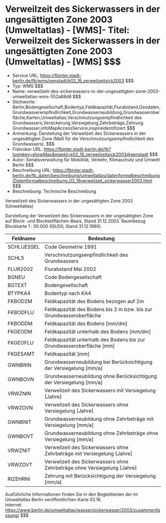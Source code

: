 # Verweilzeit des Sickerwassers in der ungesättigten Zone 2003 (Umweltatlas) - [WMS]- Titel: Verweilzeit des Sickerwassers in der ungesättigten Zone 2003 (Umweltatlas) - [WMS] $$$
- Service URL: https://fbinter.stadt-berlin.de/fb/wms/senstadt/k02_16_verweilzeitsick2003 $$$
- Typ: WMS $$$
- Name: verweilzeit-des-sickerwassers-in-der-ungesattigten-zone-2003-umweltatlas-wms-552a88d8 $$$
- Stichworte: Berlin,Bodengesellschaft,Bodentyp,Feldkapazität,Flurabstand,Geodaten,Grundwasserempfindlichkeit,Grundwasserneubildung,Grundwasseroberfläche,Karten,Umweltatlas,Verschmutzungsempfindlichkeit des Grundwassers,Versickerung,Versiegelung,Zehrbeträge,Zehrung Grundwasser,infoMapAccessService,inspireidentifiziert $$$
- Anmerkung: Darstellung der Verweilzeit des Sickerwassers in der ungesättigten Zone (Maß für die Verschmutzungsempfindlichkeit des Grundwassers). $$$
- Fisbroker URL: https://fbinter.stadt-berlin.de/fb?loginkey=showMap&mapId=k02_16_verweilzeitsick2003@senstadt $$$
- Autor: Senatsverwaltung für Mobilität, Verkehr, Klimaschutz und Umwelt Berlin $$$
- Beschreibung URL: https://fbinter.stadt-berlin.de/fb_daten/beschreibung/umweltatlas/datenformatbeschreibung/Datenformatbeschreibung_02_16verweilzeit_sickerwasser2003.html $$$
- Beschreibung: Technische Beschreibung 

Verweilzeit des Sickerwassers in der ungesättigten Zone 2003 (Umweltatlas)

Darstellung der Verweilzeit des Sickerwassers in der ungesättigten Zone auf Block- und Blockteilflächen-Basis, Stand 31.12.2003\. Raumbezug Blockkarte 1 : 50.000 (ISU50, Stand 31.12.1990). 

| **Feldname** | **Bedeutung**                                                              |
| ------------ | -------------------------------------------------------------------------- |
| SCHLUESSEL   | Code Geometrie 1991                                                        |
| SCHL5        | Verschmutzungsenpfindlichkeit des Grundwassers                             |
| FLUR2002     | Flurabstand Mai 2002                                                       |
| BGNEU        | Code Bodengesellschaft                                                     |
| BGTEXT       | Bodengesellschaft                                                          |
| BTYPKA4      | Bodentyp nach KA4                                                          |
| FKBOD2M      | Feldkapazität des Bodens bezogen auf 2m                                    |
| FKBODFLU     | Feldkapazität des Bodens bis 2 m bzw. bis zur Grundwasseroberfläche        |
| FKBODDM      | Feldkapazität des Bodens \[mm/dm\]                                         |
| FKGEODM      | Feldkapazität unterhalb des Bodens \[mm/dm\]                               |
| FKGEOFLU     | Feldkapazität unterhalb des Bodens bis zur Grundwasseroberfläche \[mm\]    |
| FKGESAMT     | Feldkapazität \[mm\]                                                       |
| GWNBRIN      | Grundwasserneubildung bei Berücksichtigung der Versiegelung \[mm/a\]       |
| GWNBOVN      | Grundwasserneubildung ohne Berücksichtigung der Versiegelung \[mm/a\]      |
| VRWZNIN      | Verweilzeit des Sickerwassers mit Versiegelung \[Jahre\]                   |
| VRWZOVN      | Verweilzeit des Sickerwassers ohne Versiegelung \[Jahre\]                  |
| GWNBNIT      | Grundwasserneubildung ohne Zehrbeträge mit Versiegelung \[mm/a\]           |
| GWNBOVT      | Grundwasserneubildung ohne Zehrbeträge ohne Versiegelung \[mm/a\]          |
| VRWZNIT      | Verweilzeit des Sickerwassers ohne Zehrbeträge mit Versiegelung \[Jahre\]  |
| VRWZOVT      | Verweilzeit des Sickerwassers ohne Zehrbeträge ohne Versiegelung \[Jahre\] |
| RIZEHRNI     | Zehrung mit Berücksichtigung der Versiegelung \[mm/a\]                     |

Ausführliche Informationen finden Sie in den Begleittexten der im Umweltatlas Berlin veröffentlichten Karte 02.16.  
Internet: https://www.berlin.de/umweltatlas/wasser/sickerwasser/2003/zusammenfassung/ $$$
